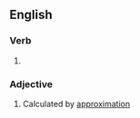==English==

===Verb===
{{head|en|verb form}}

# {{en-past of|approximate}}

===Adjective===
{{en-adj|-}}

# Calculated by [[approximation]]